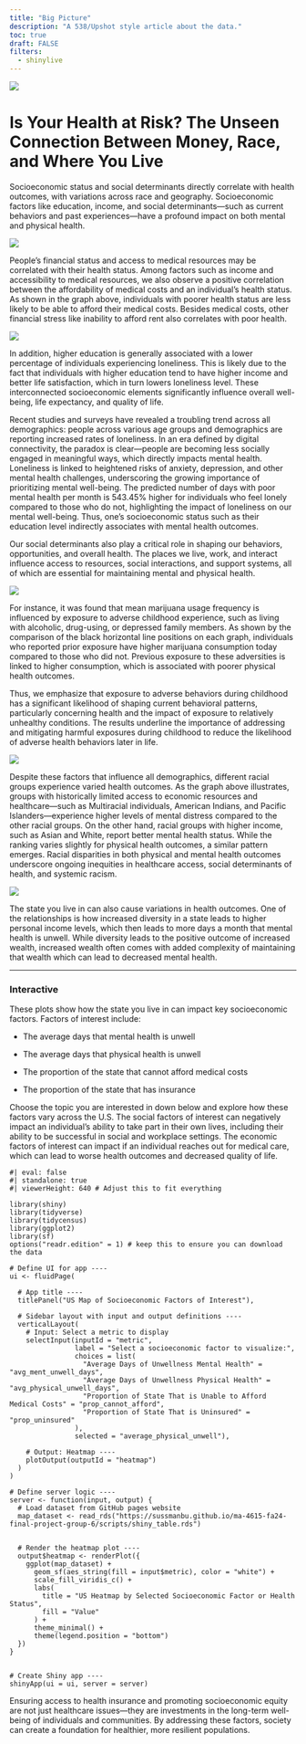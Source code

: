 ```yaml
---
title: "Big Picture"
description: "A 538/Upshot style article about the data."
toc: true
draft: FALSE
filters:
  - shinylive
---
```


![](images/publicmentalhealth.jpg)

# Is Your Health at Risk? The Unseen Connection Between Money, Race, and Where You Live

Socioeconomic status and social determinants directly correlate with health outcomes, with variations across race and geography. Socioeconomic factors like education, income, and social determinants—such as current behaviors and past experiences—have a profound impact on both mental and physical health.

![](images/medical_cost_health.png)

People's financial status and access to medical resources may be correlated with their health status. Among factors such as income and accessibility to medical resources, we also observe a positive correlation between the affordability of medical costs and an individual's health status. As shown in the graph above, individuals with poorer health status are less likely to be able to afford their medical costs. Besides medical costs, other financial stress like inability to afford rent also correlates with poor health.

![](images/education_simple.png)

In addition, higher education is generally associated with a lower percentage of individuals experiencing loneliness. This is likely due to the fact that individuals with higher education tend to have higher income and better life satisfaction, which in turn lowers loneliness level. These interconnected socioeconomic elements significantly influence overall well-being, life expectancy, and quality of life. 

Recent studies and surveys have revealed a troubling trend across all demographics: people across various age groups and demographics are reporting increased rates of loneliness. In an era defined by digital connectivity, the paradox is clear—people are becoming less socially engaged in meaningful ways, which directly impacts mental health. Loneliness is linked to heightened risks of anxiety, depression, and other mental health challenges, underscoring the growing importance of prioritizing mental well-being. The predicted number of days with poor mental health per month is 543.45% higher for individuals who feel lonely compared to those who do not, highlighting the impact of loneliness on our mental well-being. Thus, one’s socioeconomic status such as their education level indirectly associates with mental health outcomes.

Our social determinants also play a critical role in shaping our behaviors, opportunities, and overall health. The places we live, work, and interact influence access to resources, social interactions, and support systems, all of which are essential for maintaining mental and physical health.

![](images/exposed_simple.png)

For instance, it was found that mean marijuana usage frequency is influenced by exposure to adverse childhood experience, such as living with alcoholic, drug-using, or depressed family members. As shown by the comparison of the black horizontal line positions on each graph, individuals who reported prior exposure have higher marijuana consumption today compared to those who did not. Previous exposure to these adversities is linked to higher consumption, which is associated with poorer physical health outcomes.

Thus, we emphasize that exposure to adverse behaviors during childhood has a significant likelihood of shaping current behavioral patterns, particularly concerning health and the impact of exposure to relatively unhealthy conditions. The results underline the importance of addressing and mitigating harmful exposures during childhood to reduce the likelihood of adverse health behaviors later in life.

![](images/race_simple.png)

Despite these factors that influence all demographics, different racial groups experience varied health outcomes. As the graph above illustrates, groups with historically limited access to economic resources and healthcare—such as Multiracial individuals, American Indians, and Pacific Islanders—experience higher levels of mental distress compared to the other racial groups. On the other hand, racial groups with higher income, such as Asian and White, report better mental health status. While the ranking varies slightly for physical health outcomes, a similar pattern emerges. Racial disparities in both physical and mental health outcomes underscore ongoing inequities in healthcare access, social determinants of health, and systemic racism. 

![](images/ratio_state_income_updated.png)

The state you live in can also cause variations in health outcomes. One of the relationships is how increased diversity in a state leads to higher personal income levels, which then leads to more days a month that mental health is unwell. While diversity leads to the positive outcome of increased wealth, increased wealth often comes with added complexity of maintaining that wealth which can lead to decreased mental health. 

------------------------------------------------------------------------

### Interactive

These plots show how the state you live in can impact key socioeconomic factors. Factors of interest include:

-   The average days that mental health is unwell

-   The average days that physical health is unwell

-   The proportion of the state that cannot afford medical costs

-   The proportion of the state that has insurance

Choose the topic you are interested in down below and explore how these factors vary across the U.S. The social factors of interest can negatively impact an individual’s ability to take part in their own lives, including their ability to be successful in social and workplace settings. The economic factors of interest can impact if an individual reaches out for medical care, which can lead to worse health outcomes and decreased quality of life.

```shinylive-r
#| eval: false
#| standalone: true
#| viewerHeight: 640 # Adjust this to fit everything

library(shiny)
library(tidyverse)
library(tidycensus)
library(ggplot2)
library(sf)
options("readr.edition" = 1) # keep this to ensure you can download the data

# Define UI for app ----
ui <- fluidPage(

  # App title ----
  titlePanel("US Map of Socioeconomic Factors of Interest"),

  # Sidebar layout with input and output definitions ----
  verticalLayout(
    # Input: Select a metric to display
    selectInput(inputId = "metric",
                label = "Select a socioeconomic factor to visualize:",
                choices = list(
                  "Average Days of Unwellness Mental Health" = "avg_ment_unwell_days",
                  "Average Days of Unwellness Physical Health" = "avg_physical_unwell_days",
                  "Proportion of State That is Unable to Afford Medical Costs" = "prop_cannot_afford",
                  "Proportion of State That is Uninsured" = "prop_uninsured"
                ),
                selected = "average_physical_unwell"),

    # Output: Heatmap ----
    plotOutput(outputId = "heatmap")
  )
)

# Define server logic ----
server <- function(input, output) {
  # Load dataset from GitHub pages website
  map_dataset <- read_rds("https://sussmanbu.github.io/ma-4615-fa24-final-project-group-6/scripts/shiny_table.rds")


  # Render the heatmap plot ----
  output$heatmap <- renderPlot({
    ggplot(map_dataset) +
      geom_sf(aes_string(fill = input$metric), color = "white") +
      scale_fill_viridis_c() +
      labs(
        title = "US Heatmap by Selected Socioeconomic Factor or Health Status",
        fill = "Value"
      ) +
      theme_minimal() +
      theme(legend.position = "bottom")
  })
}


# Create Shiny app ----
shinyApp(ui = ui, server = server)

```

Ensuring access to health insurance and promoting socioeconomic equity are not just healthcare issues—they are investments in the long-term well-being of individuals and communities. By addressing these factors, society can create a foundation for healthier, more resilient populations.
